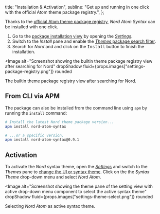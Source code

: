 <!--
Copyright (c) 2016-present Sven Greb <development@svengreb.de>
This source code is licensed under the MIT license found in the license file.
-->



  title: "Installation & Activation",
  subline: "Get up and running in one click with the official Atom theme package registry.",
};

<ShrinkedWidth value={25}>

<SpaceBox mTop={4} mBottom={4}>
  <Plugin />
</SpaceBox>

</ShrinkedWidth>

<ShrinkedWidth value={80}>

<WIPNotice />

Thanks to the [official Atom theme package registry][atom-theme_pkg-reg-nord], _Nord Atom Syntax_ can be installed with one click.

1. Go to the [package installation view][atom-docs-pkgs] by opening the [_Settings_][atom-docs-basic-settings].
2. Switch to the _Install_ pane and enable the [_Themes_ package search filter][atom-docs-pkgs-th].
3. Search for _Nord_ and and click on the <Kbd>Install</Kbd> button to finish the installation.

<Image
  alt="Screenshot showing the builtin theme package registry view after searching for Nord"
  dropShadow
  fluid={props.images["settings-package-registry.png"]}
  rounded
>
  <span>
    The builtin <Link href="https://atom.io/themes">theme package registry</Link> view after searching for Nord.
  </span>
</Image>

## From CLI via APM

The package can also be installed from the command line using `apm` by running the `install` command:

```sh
# Install the latest Nord theme package version...
apm install nord-atom-syntax

# ...or a specific version.
apm install nord-atom-syntax@0.9.1
```

## Activation

To activate the _Nord_ syntax theme, open the [_Settings_][atom-docs-basic-settings] and switch to the _Themes_ pane to [change the UI or syntax theme][atom-docs-basic-theme_switch]. Click on the the _Syntax Theme_ drop-down menu and select _Nord Atom_.

<Image
  alt="Screenshot showing the theme pane of the setting view with active drop-down menu component to select the active syntax theme"
  dropShadow
  fluid={props.images["settings-theme-select.png"]}
  rounded
>
  <span>
    Selecting <em>Nord Atom</em> as active syntax theme.
  </span>
</Image>

</ShrinkedWidth>

[atom-docs-basic-settings]: https://flight-manual.atom.io/getting-started/sections/atom-basics/#settings-and-preferences
[atom-docs-basic-theme_switch]: https://flight-manual.atom.io/getting-started/sections/atom-basics/#changing-the-theme
[atom-docs-pkgs-cli]: https://flight-manual.atom.io/using-atom/sections/atom-packages/#command-line
[atom-docs-pkgs-th]: https://flight-manual.atom.io/using-atom/sections/atom-packages/#atom-themes
[atom-docs-pkgs]: https://flight-manual.atom.io/using-atom/sections/atom-packages
[atom-theme_pkg-reg-nord]: https://atom.io/themes/nord-atom-syntax
